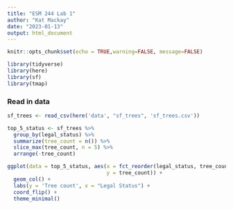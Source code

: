 ```yaml
---
title: "ESM 244 Lab 1"
author: "Kat Mackay"
date: "2023-01-13"
output: html_document
---
```


```r
knitr::opts_chunk$set(echo = TRUE,warning=FALSE, message=FALSE)

library(tidyverse)
library(here)
library(sf)
library(tmap)
```

### Read in data
```r
sf_trees <- read_csv(here('data', "sf_trees", 'sf_trees.csv'))

top_5_status <- sf_trees %>% 
  group_by(legal_status) %>% 
  summarize(tree_count = n()) %>% 
  slice_max(tree_count, n = 5) %>% 
  arrange(-tree_count)

ggplot(data = top_5_status, aes(x = fct_reorder(legal_status, tree_count), 
                                y = tree_count)) + 
  geom_col() + 
  labs(y = 'Tree count', x = "Legal Status") + 
  coord_flip() + 
  theme_minimal()
```

